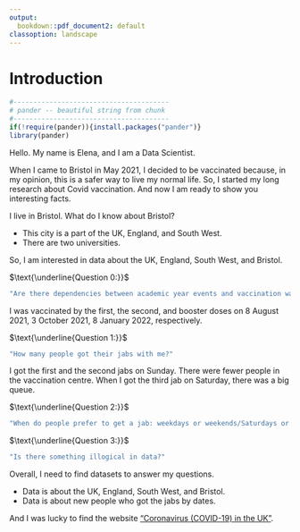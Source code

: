 ```yaml
---
output:
  bookdown::pdf_document2: default
classoption: landscape
---
```

# Introduction {#Questions}

```r
#---------------------------------------
# pander -- beautiful string from chunk
#---------------------------------------
if(!require(pander)){install.packages("pander")}
library(pander)
```

Hello. My name is Elena, and I am a Data Scientist. 

When I came to Bristol in May 2021, I decided to be vaccinated because, in my opinion, this is a safer way to live my normal life. So, I started my long research about Covid vaccination. And now I am ready to show you interesting facts.

I live in Bristol. What do I know about Bristol? 

* This city is a part of the UK, England, and South West. 
* There are two universities.

So, I am interested in data about the UK, England, South West, and Bristol. 

$\text{\underline{Question 0:}}$
```r
"Are there dependencies between academic year events and vaccination waves?"
```

I was vaccinated by the first, the second, and booster doses on 8 August 2021, 3 October 2021, 8 January 2022, respectively.

$\text{\underline{Question 1:}}$
```r
"How many people got their jabs with me?"
```

I got the first and the second jabs on Sunday. There were fewer people in the vaccination centre. When I got the third jab on Saturday, there was a big queue. 

$\text{\underline{Question 2:}}$
```r
"When do people prefer to get a jab: weekdays or weekends/Saturdays or Sundays?"
```

$\text{\underline{Question 3:}}$
```r
"Is there something illogical in data?"
```

Overall, I need to find datasets to answer my questions.

* Data is about the UK, England, South West, and Bristol.
* Data is about new people who got the jabs by dates.

And I was lucky to find the website ["Coronavirus (COVID-19) in the UK" ](https://coronavirus.data.gov.uk).
